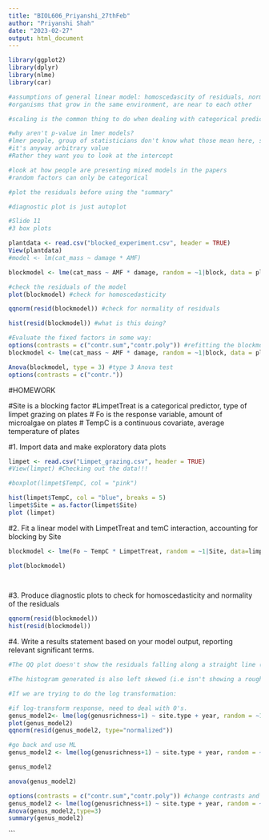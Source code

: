 ---
title: "BIOL606_Priyanshi_27thFeb"
author: "Priyanshi Shah"
date: "2023-02-27"
output: html_document
---

```{r setup, include=FALSE}
library(ggplot2)
library(dplyr)
library(nlme)
library(car)
```


```{r}
#assumptions of general linear model: homoscedascity of residuals, normality of residuals, leverage- outliers, independent data points (genetic relatedness) randomization will help in this case 
#organisms that grow in the same environment, are near to each other

#scaling is the common thing to do when dealing with categorical predictor

#why aren't p-value in lmer models?
#lmer people, group of statisticians don't know what those mean here, so they're not going to give you. 
#it's anyway arbitrary value
#Rather they want you to look at the intercept 

#look at how people are presenting mixed models in the papers
#random factors can only be categorical

#plot the residuals before using the "summary"

#diagnostic plot is just autoplot
```

```{r}
#Slide 11
#3 box plots

plantdata <- read.csv("blocked_experiment.csv", header = TRUE)
View(plantdata)
#model <- lm(cat_mass ~ damage * AMF)

```

```{r}

blockmodel <- lme(cat_mass ~ AMF * damage, random = ~1|block, data = plantdata, method = "ML")

#check the residuals of the model
plot(blockmodel) #check for homoscedasticity

qqnorm(resid(blockmodel)) #check for normality of residuals 

hist(resid(blockmodel)) #what is this doing?

```
```{r}
#Evaluate the fixed factors in some way:
options(contrasts = c("contr.sum","contr.poly")) #refitting the blockmodel
blockmodel <- lme(cat_mass ~ AMF * damage, random = ~1|block, data = plantdata, method = "ML")

Anova(blockmodel, type = 3) #type 3 Anova test
options(contrasts = c("contr."))

```

#HOMEWORK 

#Site is a blocking factor
#LimpetTreat is a categorical predictor, type of limpet grazing on plates
# Fo is the response variable, amount of microalgae on plates
# TempC is a continuous covariate, average temperature of plates

#1. Import data and make exploratory data plots
```{r}
limpet <- read.csv("Limpet_grazing.csv", header = TRUE)
#View(limpet) #Checking out the data!!!

#boxplot(limpet$TempC, col = "pink")

hist(limpet$TempC, col = "blue", breaks = 5)
limpet$Site = as.factor(limpet$Site)
plot (limpet)
```

#2. Fit a linear model with LimpetTreat and temC interaction, accounting for blocking by Site
```{r}

blockmodel <- lme(Fo ~ TempC * LimpetTreat, random = ~1|Site, data=limpet, method = "ML")

plot(blockmodel)

 
```

#3. Produce diagnostic plots to check for homoscedasticity and normality of the residuals
```{r}

qqnorm(resid(blockmodel))
hist(resid(blockmodel))
```

#4. Write a results statement based on your model output, reporting relevant significant terms.
```{r}
#The QQ plot doesn't show the residuals falling along a straight line (the plot is deviating from a straight line, doesn't look good at both the extremes) which can affect the accuracy of the model.

#The histogram generated is also left skewed (i.e isn't showing a roughly symmetrical distribution with a bell-shaped curve which again is not a good sign).

```

```{r}

#If we are trying to do the log transformation: 

#if log-transform response, need to deal with 0's.  
genus_model2<- lme(log(genusrichness+1) ~ site.type + year, random = ~1 | site, data = df_up)
plot(genus_model2)
qqnorm(resid(genus_model2, type="normalized"))

#go back and use ML
genus_model2 <- lme(log(genusrichness+1) ~ site.type + year, random = ~1 | site, data = df_up, method="ML")

genus_model2

anova(genus_model2)

options(contrasts = c("contr.sum","contr.poly")) #change contrasts and refit mod1
genus_model2 <- lme(log(genusrichness+1) ~ site.type + year, random = ~1 | site, data = df_up, method="ML")
Anova(genus_model2,type=3)
summary(genus_model2)
```









```


